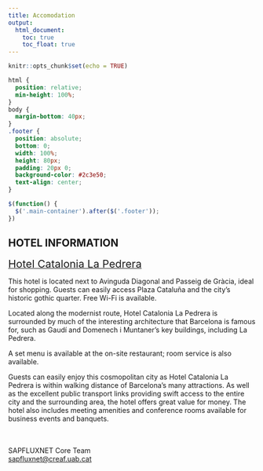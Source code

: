 ```yaml
---
title: Accomodation
output: 
  html_document:
    toc: true
    toc_float: true
---
```

<style>
  .title{
    display: none;
  }
</style>

```r
knitr::opts_chunk$set(echo = TRUE)
```

```css
html {
  position: relative;
  min-height: 100%;
}
body {
  margin-bottom: 40px;
}
.footer {
  position: absolute;
  bottom: 0;
  width: 100%;
  height: 80px;
  padding: 20px 0;
  background-color: #2c3e50;
  text-align: center;
}
```

```js
$(function() {
  $('.main-container').after($('.footer'));
})
```
<style>
body {
text-align: left}
</style>

## HOTEL INFORMATION

<a href="https://www.cataloniahotels.com/en/hotel/catalonia-la-pedrera" target="_blank"><span style="font-size:calc(12px + 1vw)">Hotel Catalonia La Pedrera</span></a>

This hotel is located next to Avinguda Diagonal and Passeig de Gràcia, ideal for shopping. Guests can easily access Plaza Cataluña and the city’s historic gothic quarter. Free Wi-Fi is available.

Located along the modernist route, Hotel Catalonia La Pedrera is surrounded by much of the interesting architecture that Barcelona is famous for, such as Gaudí and Domenech i Muntaner's key buildings, including La Pedrera.

A set menu is available at the on-site restaurant; room service is also available.

Guests can easily enjoy this cosmopolitan city as Hotel Catalonia La Pedrera is within walking distance of Barcelona’s many attractions. As well as the excellent public transport links providing swift access to the entire city and the surrounding area, the hotel offers great value for money. The hotel also includes meeting amenities and conference rooms available for business events and banquets.
<br>
<br>
<br>





::: {.footer .text-muted .bg-info}
 <p>SAPFLUXNET Core Team<br>
 <a href="mailto:sapfluxnet@creaf.uab.cat">sapfluxnet@creaf.uab.cat</a></p>
:::